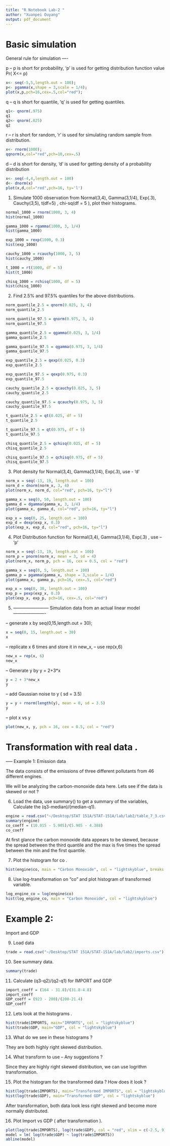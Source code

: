 ```yaml
---
title: "R Notebook Lab-2 "
author: "Xuanpei Ouyang"
output: pdf_document
---
```


# Basic simulation


General rule for simulation ---- 

p -- p is short for probability, 'p' is used for getting distribution function value Pr( X<= p)

```r
x<- seq(-5,5,length.out = 100);
p<- pgamma(x,shape = 3,scale = 1/4);
plot(x,p,pch=16,cex=.5,col="red");
```

q -- q is short for quantile, 'q' is used for getting quantiles. 

```r
q1<- qnorm(.975)
q1
q2<- qnorm(.025)
q2
```



r -- r is short for random, 'r' is used for simulating random sample from distribution. 

```r
x<- rnorm(1000);
qqnorm(x,col="red",pch=10,cex=.5)
```


d -- d is short for density, 'd' is used for getting density of a probability distribution

```r
x<- seq(-4,4,length.out = 100)
d<- dnorm(x)
plot(x,d,col="red",pch=16, ty='l')
```


 1. Simulate 1000 observation from Normal(3,4), Gamma(3,1/4), Exp(.3), Cauchy(3,5), t(df=5) , chi-sq(df = 5 ), plot their histograms.

```r

normal_1000 = rnorm(1000, 3, 4)
hist(normal_1000)

gamma_1000 = rgamma(1000, 3, 1/4)
hist(gamma_1000)

exp_1000 = rexp(1000, 0.3)
hist(exp_1000)

cauchy_1000 = rcauchy(1000, 3, 5)
hist(cauchy_1000)

t_1000 = rt(1000, df = 5)
hist(t_1000)

chisq_1000 = rchisq(1000, df = 5)
hist(chisq_1000)

```

 2. Find 2.5% and 97.5% quantiles for the above distributions.
 
```r

norm_quantile_2.5 = qnorm(0.025, 3, 4)
norm_quantile_2.5

norm_quantile_97.5 = qnorm(0.975, 3, 4)
norm_quantile_97.5

gamma_quantile_2.5 = qgamma(0.025, 3, 1/4)
gamma_quantile_2.5

gamma_quantile_97.5 = qgamma(0.975, 3, 1/4)
gamma_quantile_97.5

exp_quantile_2.5 = qexp(0.025, 0.3)
exp_quantile_2.5

exp_quantile_97.5 = qexp(0.975, 0.3)
exp_quantile_97.5

cauchy_quantile_2.5 = qcauchy(0.025, 3, 5)
cauchy_quantile_2.5

cauchy_quantile_97.5 = qcauchy(0.975, 3, 5)
cauchy_quantile_97.5

t_quantile_2.5 = qt(0.025, df = 5)
t_quantile_2.5

t_quantile_97.5 = qt(0.975, df = 5)
t_quantile_97.5

chisq_quantile_2.5 = qchisq(0.025, df = 5)
chisq_quantile_2.5

chisq_quantile_97.5 = qchisq(0.975, df = 5)
chisq_quantile_97.5
```
 
 3. Plot density for Normal(3,4), Gamma(3,1/4), Exp(.3), use - 'd'

```r
norm_x = seq(-13, 19, length.out = 100)
norm_d = dnorm(norm_x, 3, 4)
plot(norm_x, norm_d, col="red", pch=16, ty="l")

gamma_x = seq(0, 50, length.out = 100)
gamma_d = dgamma(gamma_x, 3, 1/4)
plot(gamma_x, gamma_d, col="red", pch=16, ty="l")

exp_x = seq(0, 25, length.out = 100)
exp_d = dexp(exp_x, 0.3)
plot(exp_x, exp_d, col="red", pch=16, ty="l")

```


 4. Plot Distribution function for Normal(3,4), Gamma(3,1/4), Exp(.3) , use -- 'p'

```r

norm_x = seq(-13, 19, length.out = 100)
norm_p = pnorm(norm_x, mean = 3, sd = 4)
plot(norm_x, norm_p, pch = 16, cex = 0.5, col = "red")

gamma_x = seq(0, 5, length.out = 100)
gamma_p = pgamma(gamma_x, shape = 3,scale = 1/4)
plot(gamma_x, gamma_p, pch=16, cex=.5, col="red")

exp_x = seq(0, 30, length.out = 100)
exp_p = pexp(exp_x, 0.3)
plot(exp_x, exp_p, pch=16, cex=.5, col="red")

``` 


5) ------------------------ Simulation data from an actual linear model ----------------------


-- generate x by seq(0,15,length.out = 30); 
```r
x = seq(0, 15, length.out = 30)
x
```

-- replicate x 6 times and store it in new_x, -- use rep(x,6)
```r
new_x = rep(x, 6)
new_x
```

-- Generate y by y = 2+3*x 
```r
y = 2 + 3*new_x
y
```

-- add Gaussian noise to y ( sd = 3.5)
```r
y = y + rnorm(length(y), mean = 0, sd = 3.5)
y
```

-- plot x vs y 
```r
plot(new_x, y, pch = 16, cex = 0.5, col = "red")
```





# Transformation with real data . 

----- Example 1: Emission data

The data consists of the emissions of three different pollutants from 46 different engines. 

We will be analyzing the carbon-monoxide data here. Lets see if the data is skewed or not ?

6) Load the data, use summary() to get a summary of the variables,  Calculate the  (q3-median)/(median-q1).

```r

engine = read.csv("~/Desktop/STAT 151A/STAT-151A/lab/lab2/table_7_3.csv", sep=",", head = TRUE)
summary(engine)
co_coeff = (10.015 - 5.905)/(5.905 - 4.388)
co_coeff
```


At first glance the carbon monoxide data appears to be skewed, because the spread between the third quantile and the max is five times the spread between the min and the first quantile. 

7)  Plot the  histogram for co  . 
```r
hist(engine$co, main = "Carbon Monoxide", col = "lightskyblue", breaks = 6)
```

8)  Use log-transformation on "co" and plot histogram of transformed variable. 
```r
log_engine_co = log(engine$co)
hist(log_engine_co, main = "Carbon Monoxide", col = "lightskyblue")
```


# Example 2: 
 Import and GDP
 
 9. Load data
```r
trade = read.csv("~/Desktop/STAT 151A/STAT-151A/lab/lab2/imports.csv")
```

 10. See summary data.
```r
summary(trade)
```

 11. Calculate (q3-q2)/(q2-q1) for IMPORT and GDP
```r
import_coeff = (164 - 31.8)/(31.8-4.8)
import_coeff
GDP_coeff = (923 - 200)/(200-21.4)
GDP_coeff
```

 12. Lets look at the histograms .
```r
hist(trade$IMPORTS, main="IMPORTS", col = "lightskyblue")
hist(trade$GDP, main="GDP", col = "lightskyblue")
```

 13. What do we see in these histograms ? 

They are both highly right skewed distribution.


  
 14. What transform to use -- Any suggestions ?

Since they are highly right skewed distribution, we can use logrithm transformation.
  

  
 15. Plot the histogram for the transformed data ? How does it look ?
```r
hist(log(trade$IMPORTS), main="Transformed IMPORTS", col = "lightskyblue")
hist(log(trade$GDP), main="Transformed GDP", col = "lightskyblue")
```
After transformation, both data look less right skewed and become more normally distributed.



 16. Plot Import vs GDP ( after transformation ). 
```r
plot(log(trade$IMPORTS), log(trade$GDP), col = "red", xlim = c(-2.5, 9), pch = 16)
model = lm( log(trade$GDP) ~ log(trade$IMPORTS))
abline(model)
```
